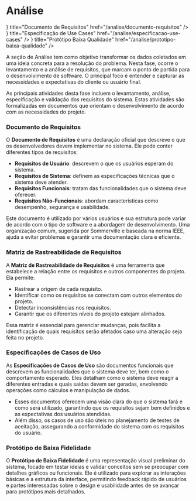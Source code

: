 
# Análise

<Cards>
  <Cards.Card
    icon={<FilesIcon />}
    title="Documento de Requisitos"
    href="/analise/documento-requisitos"
  />
  <Cards.Card
    icon={<DiagramIcon />}
    title="Especificação de Use Cases"
    href="/analise/especificacao-use-cases"
  />
  <Cards.Card
    icon={<BoxIcon />}
    title="Protótipo Baixa Qualidade"
    href="/analise/prototipo-baixa-qualidade"
  />
</Cards>

A seção de Análise tem como objetivo transformar os dados coletados em uma ideia concreta para a resolução do problema. Nesta fase, ocorre o levantamento e a análise de requisitos, que marcam o ponto de partida para o desenvolvimento de software. O principal foco é entender e capturar as necessidades e expectativas do cliente ou usuário final.

As principais atividades desta fase incluem o levantamento, análise, especificação e validação dos requisitos do sistema. Estas atividades são formalizadas em documentos que orientam o desenvolvimento de acordo com as necessidades do projeto.

### Documento de Requisitos

O **Documento de Requisitos** é uma declaração oficial que descreve o que os desenvolvedores devem implementar no sistema. Ele pode conter diferentes tipos de requisitos:

- **Requisitos de Usuário**: descrevem o que os usuários esperam do sistema.
- **Requisitos de Sistema**: definem as especificações técnicas que o sistema deve atender.
- **Requisitos Funcionais**: tratam das funcionalidades que o sistema deve oferecer.
- **Requisitos Não-Funcionais**: abordam características como desempenho, segurança e usabilidade.

Este documento é utilizado por vários usuários e sua estrutura pode variar de acordo com o tipo de software e a abordagem de desenvolvimento. Uma organização comum, sugerida por Sommerville e baseada na norma IEEE, ajuda a evitar problemas e garantir uma documentação clara e eficiente.

### Matriz de Rastreabilidade de Requisitos

A **Matriz de Rastreabilidade de Requisitos** é uma ferramenta que estabelece a relação entre os requisitos e outros componentes do projeto. Ela permite:

- Rastrear a origem de cada requisito.
- Identificar como os requisitos se conectam com outros elementos do projeto.
- Detectar inconsistências nos requisitos.
- Garantir que os diferentes níveis do projeto estejam alinhados.

Essa matriz é essencial para gerenciar mudanças, pois facilita a identificação de quais requisitos serão afetados caso uma alteração seja feita no projeto.

### Especificações de Casos de Uso

As **Especificações de Casos de Uso** são documentos funcionais que descrevem as funcionalidades que o sistema deve ter, bem como o comportamento esperado. Eles detalham como o sistema deve reagir a diferentes entradas e quais saídas devem ser geradas, envolvendo operações como cálculos e manipulação de dados.

- Esses documentos oferecem uma visão clara do que o sistema fará e como será utilizado, garantindo que os requisitos sejam bem definidos e as expectativas dos usuários atendidas.
- Além disso, os casos de uso são úteis no planejamento de testes de aceitação, assegurando a conformidade do sistema com os requisitos do usuário.

### Protótipo de Baixa Fidelidade

O **Protótipo de Baixa Fidelidade** é uma representação visual preliminar do sistema, focado em testar ideias e validar conceitos sem se preocupar com detalhes gráficos ou funcionais. Ele é utilizado para explorar as interações básicas e a estrutura da interface, permitindo feedback rápido de usuários e partes interessadas sobre o design e usabilidade antes de se avançar para protótipos mais detalhados.
